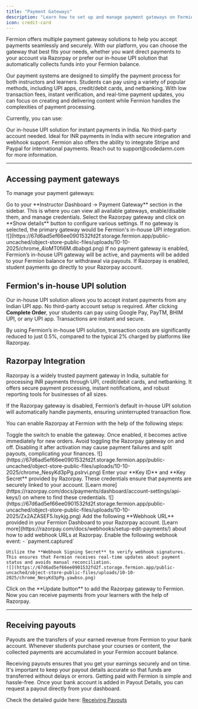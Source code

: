 ```yaml
---
title: "Payment Gateways"
description: "Learn how to set up and manage payment gateways on Fermion. Configure Razorpay or use Fermion's in-house UPI solution"
icon: credit-card
---
```


Fermion offers multiple payment gateway solutions to help you accept payments seamlessly and securely. With our platform, you can choose the gateway that best fits your needs, whether you want direct payments to your account via Razorpay or prefer our in-house UPI solution that automatically collects funds into your Fermion balance. 

Our payment systems are designed to simplify the payment process for both instructors and learners. Students can pay using a variety of popular methods, including UPI apps, credit/debit cards, and netbanking. With low transaction fees, instant verification, and real-time payment updates, you can focus on creating and delivering content while Fermion handles the complexities of payment processing.  

Currently, you can use:

<Columns cols={2}>
  <Card title="Fermion's UPI solution">
    Our in-house UPI solution for instant payments in India. No third-party account needed. 
  </Card>
  <Card title="Razorpay">
    Ideal for INR payments in India with secure integration and webhook support. 
  </Card>
</Columns>

<Check>
Fermion also offers the ability to integrate Stripe and Paypal for international payments. Reach out to support@codedamn.com for more information.
</Check>

---

## Accessing payment gateways

To manage your payment gateways:

<Steps>
  <Step title="Navigate to Payment Gateways">
    Go to your **Instructor Dashboard → Payment Gateway** section in the sidebar. This is where you can view all available gateways, enable/disable them, and manage credentials.
  </Step>
  <Step title="Choose your gateway">
    Select the Razorpay gateway and click on **Show details** button to configure various settings. If no gateway is selected, the primary gateway would be Fermion's in-house UPI integration.  
  </Step>
  </Steps>
![](https://67d6ad5ef66ee0901532fd2f.storage.fermion.app/public-uncached/object-store-public-files/uploads/10-10-2025/chrome_4loMT0fi6M.dbabgd.png)

<Info>
 If no payment gateway is enabled, Fermion’s in-house UPI gateway will be active, and payments will be added to your Fermion balance for withdrawal via payouts. If Razorpay is enabled, student payments go directly to your Razorpay account.
</Info>


## Fermion's in-house UPI solution

Our in-house UPI solution allows you to accept instant payments from any Indian UPI app. No third-party account setup is required. After clicking **Complete Order**, your students can pay using Google Pay, PayTM, BHIM UPI, or any UPI app. Transactions are instant and secure. 

<Tip>
By using Fermion’s in-house UPI solution, transaction costs are significantly reduced to just 0.5%, compared to the typical 2% charged by platforms like Razorpay.
</Tip>

## Razorpay Integration

Razorpay is a widely trusted payment gateway in India, suitable for processing INR payments through UPI, credit/debit cards, and netbanking. It offers secure payment processing, instant notifications, and robust reporting tools for businesses of all sizes.  

If the Razorpay gateway is disabled, Fermion’s default in-house UPI solution will automatically handle payments, ensuring uninterrupted transaction flow.

You can enable Razorpay at Fermion with the help of the following steps:

<Steps>
  <Step title="Enable Razorpay">
    Toggle the switch to enable the gateway. Once enabled, it becomes active immediately for new orders.
    <Warning>
    Avoid toggling the Razorpay gateway on and off. Disabling it after activation may cause payment failures and split payouts, complicating your finances.
    </Warning>
    ![](https://67d6ad5ef66ee0901532fd2f.storage.fermion.app/public-uncached/object-store-public-files/uploads/10-10-2025/chrome_NesyKd3pPg.pslrvi.png)
  </Step>
  <Step title="Add Credentials">
    Enter your **Key ID** and **Key Secret** provided by Razorpay. These credentials ensure that payments are securely linked to your account. [Learn more](https://razorpay.com/docs/payments/dashboard/account-settings/api-keys/) on where to find these credentials. 
    ![](https://67d6ad5ef66ee0901532fd2f.storage.fermion.app/public-uncached/object-store-public-files/uploads/10-10-2025/Zx2AZASEF5.lsykjg.png)
  </Step>
  <Step title="Configure Webhook">
    Add the following **Webhook URL** provided in your Fermion Dashboard to your Razorpay account. [Learn more](https://razorpay.com/docs/webhooks/setup-edit-payments/) about how to add webhook URLs at Razorpay.  
    Enable the following webhook event:  
    - `payment.captured`    
    
    Utilize the **Webhook Signing Secret** to verify webhook signatures.  
    This ensures that Fermion receives real-time updates about payment status and avoids manual reconciliation.
    ![](https://67d6ad5ef66ee0901532fd2f.storage.fermion.app/public-uncached/object-store-public-files/uploads/10-10-2025/chrome_NesyKd3pPg.yawbso.png)
  </Step>
  <Step title='Add Razorpay to Fermion'>
  Click on the **Update button** to add the Razorpay gateway to Fermion. Now you can receive payments from your learners with the help of Razorpay.
  </Step>
</Steps>


---

## Receiving payouts

Payouts are the transfers of your earned revenue from Fermion to your bank account. Whenever students purchase your courses or content, the collected payments are accumulated in your Fermion account balance.  

Receiving payouts ensures that you get your earnings securely and on time. It's important to keep your payout details accurate so that funds are transferred without delays or errors. Getting paid with Fermion is simple and hassle-free. Once your bank account is added in Payout Details, you can request a payout directly from your dashboard. 

Check the detailed guide here: [Receiving Payouts](/manage-settings/manage-payouts)
